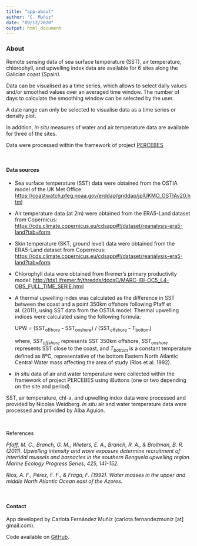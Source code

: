 ```yaml
---
title: "app-about"
author: "C. Muñiz"
date: "09/12/2020"
output: html_document
---
```


### About

Remote sensing data of sea surface temperature (SST), air temperature, chlorophyll, and upwelling index data are available for 6 sites along the Galician coast (Spain).

Data can be visualised as a time series, which allows to select daily values and/or smoothed values over an averaged time window. The number of days to calculate the smoothing window can be selected by the user.

A date range can only be selected to visualise data as a time series or density plot.

In addition, <i>in situ</i> measures of water and air temperature data are available for three of the sites.

Data were processed within the framework of project [PERCEBES](https://www.unioviedo.es/percebes/)

<p>&nbsp;</p>

#### Data sources

- Sea surface temperature (SST) data were obtained from the OSTIA model of the UK Met Office:
[https://coastwatch.pfeg.noaa.gov/erddap/griddap/jplUKMO_OSTIAv20.html](https://coastwatch.pfeg.noaa.gov/erddap/griddap/jplUKMO_OSTIAv20.html)

- Air temperature data (at 2m) were obtained from the ERA5-Land dataset from Copernicus:
[https://cds.climate.copernicus.eu/cdsapp#!/dataset/reanalysis-era5-land?tab=form](https://cds.climate.copernicus.eu/cdsapp#!/dataset/reanalysis-era5-land?tab=form)

- Skin temperature (SKT, ground level) data were obtained from the ERA5-Land dataset from Copernicus:
[https://cds.climate.copernicus.eu/cdsapp#!/dataset/reanalysis-era5-land?tab=form](https://cds.climate.copernicus.eu/cdsapp#!/dataset/reanalysis-era5-land?tab=form)

- Chlorophyll data were obtained from Ifremer's primary productivity model:
[http://tds1.ifremer.fr/thredds/dodsC/MARC-IBI-OC5_L4-OBS_FULL_TIME_SERIE.html](http://tds1.ifremer.fr/thredds/dodsC/MARC-IBI-OC5_L4-OBS_FULL_TIME_SERIE.html)

- A thermal upwelling index was calculated as the difference in SST between the coast and a point 350km offshore following Pfaff et al. (2011), using SST data from the OSTIA model. Thermal upwelling indices were calculated using the following formula:

    UPW = (SST<sub>offhore</sub> - SST<sub>onshore</sub>) / (SST<sub>offshore</sub> - T<sub>bottom</sub>)

    where, <i>SST<sub>offshore</sub></i> represents SST 350km offshore, <i>SST<sub>onshore</sub></i> represents SST close to the coast, and <i>T<sub>bottom</sub></i> is a constant temperature defined as 8ºC, representative of the bottom Eastern North Atlantic Central Water mass affecting the area of study (Ríos et al. 1992).

- <i>In situ</i> data of air and water temperature were collected within the framework of project PERCEBES using iButtons (one or two depending on the site and period).

SST, air temperature, chl-a, and upwelling index data were processed and provided by Nicolas Weidberg. <i>In situ</i> air and water temperature data were processed and provided by Alba Aguión.

<p>&nbsp;</p>

References

<i>Pfaff, M. C., Branch, G. M., Wieters, E. A., Branch, R. A., & Broitman, B. R. (2011). Upwelling intensity and wave exposure determine recruitment of intertidal mussels and barnacles in the southern Benguela upwelling region. Marine Ecology Progress Series, 425, 141-152.</i>

<i>Ríos, A. F., Pérez, F. F., & Fraga, F. (1992). Water masses in the upper and middle North Atlantic Ocean east of the Azores.</i>

<p>&nbsp;</p>

#### Contact

App developed by Carlota Fernández Muñiz (carlota.fernandezmuniz [at] gmail.com).

Code available on [GitHub](https://github.com/cfmuniz/percebes-environmental-app).
